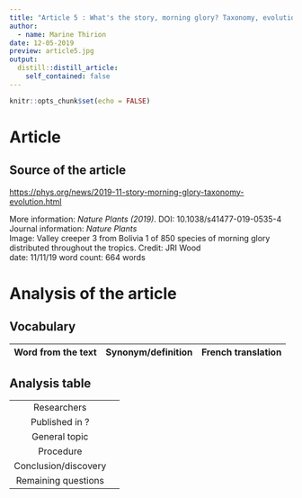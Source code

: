 ```yaml
---
title: "Article 5 : What's the story, morning glory? Taxonomy, evolution and sweet potatoes"
author:
  - name: Marine Thirion
date: 12-05-2019
preview: article5.jpg
output:
  distill::distill_article:
    self_contained: false
---
```


```r
knitr::opts_chunk$set(echo = FALSE)
```

# Article 
## Source of the article 

[https://phys.org/news/2019-11-story-morning-glory-taxonomy-evolution.html](https://phys.org/news/2019-11-story-morning-glory-taxonomy-evolution.html)

More information: *Nature Plants (2019)*. DOI: 10.1038/s41477-019-0535-4  
Journal information: *Nature Plants *  
Image: Valley creeper 3 from Bolivia 1 of 850 species of morning glory distributed throughout the tropics. Credit: JRI Wood  
date: 11/11/19
word count: 664 words


# Analysis of the article 
## Vocabulary

| Word from the text   | Synonym/definition   | French translation   |
|:--------------------:|:--------------------:|:--------------------:|


## Analysis table 

|                                |                                  |
|:------------------------------:|----------------------------------|
| Researchers        |       |
| Published in ?  |    |
| General topic    |  |
| Procedure     |   |
| Conclusion/discovery    |  |
| Remaining questions   |  |

